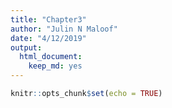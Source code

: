 ```yaml
---
title: "Chapter3"
author: "Julin N Maloof"
date: "4/12/2019"
output: 
  html_document: 
    keep_md: yes
---
```


```r
knitr::opts_chunk$set(echo = TRUE)
```
